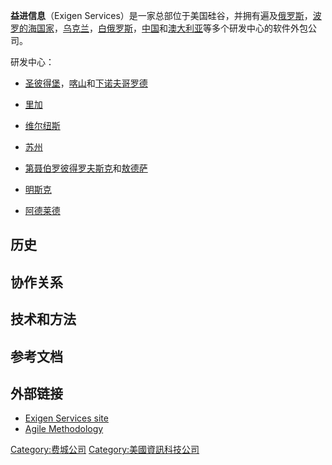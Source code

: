 {{expand|time=2010-02-20T12:24:39+00:00}}
{{Unreferenced|time=2021-11-02}}
{{Infobox Company
|company_name=益进信息服务有限公司 (Exigen Services)
|logo=
|company_type=有限公司
|foundation=1999
|location_city=[[旧金山|旧金山]]
|location_country={{USA}}
|key_people=Alec Miloslavsky (CEO), Dr. Nick Puntikov (President, Offshore Delivery)
|industry=[[软件|软件]]，[[外判|外判]]，[[IT_software|IT software]]
|services=Application development, SOA, Legacy application transformation, Process improvement, Testing and quality assurance
|parent=Exigen Group
|num_employees=2000 (2009)
|homepage=[http://exigenservices.com/ http://exigenservices.com]
}}

'''益进信息'''（Exigen Services）是一家总部位于美国硅谷，并拥有遍及[[俄罗斯|俄罗斯]]，[[波罗的海国家|波罗的海国家]]，[[乌克兰|乌克兰]]，[[白俄罗斯|白俄罗斯]]，[[中国|中国]]和[[澳大利亚|澳大利亚]]等多个研发中心的软件外包公司。

研发中心：
* {{RUS}} [[圣彼得堡|圣彼得堡]]，[[喀山|喀山]]和[[下诺夫哥罗德|下诺夫哥罗德]]
* {{LAT}} [[里加|里加]]
* {{LIT}} [[维尔纽斯|维尔纽斯]]
* {{CHN}} [[苏州|苏州]]
* {{UKR}} [[第聂伯罗彼得罗夫斯克|第聂伯罗彼得罗夫斯克]]和[[敖德萨|敖德萨]]
* {{BLR}} [[明斯克|明斯克]]
* {{AUS}} [[阿德莱德|阿德莱德]]

==历史==

==协作关系==

==技术和方法==

== 参考文档 ==

==外部链接==
* [http://www.exigenservices.com/ Exigen Services site] {{Wayback|url=http://www.exigenservices.com/ |date=20190110004131 }}
* [https://web.archive.org/web/20100109100141/http://www.offshoreagile.com/ Agile Methodology]

[[Category:费城公司|Category:费城公司]]
[[Category:美國資訊科技公司|Category:美國資訊科技公司]]